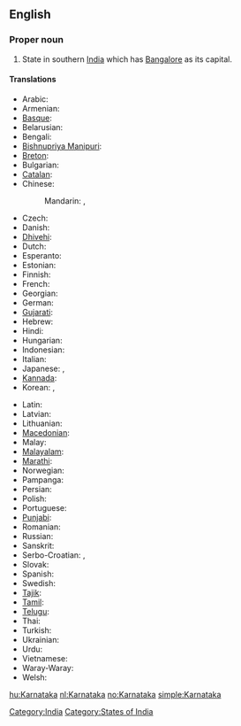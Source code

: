 ==English==
{{wikipedia}}

===Proper noun===
{{en-proper noun}}

# State in southern [[India]] which has [[Bangalore]] as its capital.

====Translations====
{{trans-top|state in southern India}}
* Arabic: {{t|ar|كارناتاكا|f|tr=karnaataka|sc=Arab}}
* Armenian: {{t|hy|Կառնատակա|tr=Kaṙnataka|sc=Armn}}
* [[Basque]]: {{t-|eu|Karnataka|xs=Basque}}
* Belarusian: {{t|be|Карнатака|f|tr=Karnátaka|sc=Cyrl}}
* Bengali: {{t-|bn|কর্ণাটক|sc=Beng|xs=Bengali}}
* [[Bishnupriya Manipuri]]: {{tø|bpy|কর্ণাটক|sc=Beng}}
* [[Breton]]: {{t-|br|Karnataka|xs=Breton}}
* Bulgarian: {{t|bg|Карнатака|f|tr=Karnátaka|sc=Cyrl}}
* [[Catalan]]: {{t-|ca|Karnataka}}
* Chinese:
*: Mandarin: {{t|zh|卡納塔克邦|sc=Hani}},  {{t|zh|卡纳塔克邦|tr=Kǎnàtǎkè-bāng|sc=Hani}}
* Czech: {{t|cs|Karnátaka|f}}
* Danish: {{t-|da|Karnataka}}
* [[Dhivehi]]: {{tø|dv|ކަރްނާޓަކާ}}
* Dutch: {{t+|nl|Karnataka}}
* Esperanto: {{t|eo|Karnatako|xs=Esperanto}}
* Estonian: {{t-|et|Karnataka}}
* Finnish: {{t-|fi|Karnataka}}
* French: {{t-|fr|Karnataka}}
* Georgian: {{t|ka|კარნატაკა|tr=karnataka|sc=Geor|xs=Georgian}}
* German: {{t-|de|Karnataka}}
* [[Gujarati]]: {{t-|gu|કર્ણાટક|sc=Gujr|xs=Gujarati}}
* Hebrew: {{t|he|קארנאטקה}}
* Hindi: {{t-|hi|कर्नाटक|tr=karnāṭk|xs=Hindi}}
* Hungarian: {{t|hu|Karnátaka}}
* Indonesian: {{t-|id|Karnataka|xs=Indonesian}}
* Italian: {{t-|it|Karnataka}}
* Japanese: {{t|ja|カルナータカ州|tr=Karunātaka shū}},  {{t|ja|カルナータカ|tr=Karunātaka|sc=Jpan}}
* [[Kannada]]: {{t-|kn|ಕರ್ನಾಟಕ|sc=Knda|xs=Kannada}}
* Korean: {{t|ko|카르나타카 주|tr=Kareunataka ju|sc=Kore}},  {{t|ko|카르나타카|tr=Kareunataka|sc=Kore}}
{{trans-mid}}
* Latin: {{t|la|Carnatica}}
* Latvian: {{t|lv|Karnātaka|xs=Latvian}}
* Lithuanian: {{t-|lt|Karnataka|xs=Lithuanian}}
* [[Macedonian]]: {{t|mk|Карнатака}}
* Malay: {{t-|ms|Karnataka|xs=Malay}}
* [[Malayalam]]: {{t-|ml|കര്ണാടക|sc=Mlym|xs=Malayalam}}
* [[Marathi]]: {{t-|mr|कर्नाटक|sc=Deva|xs=Marathi}}
* Norwegian: {{t+|no|Karnataka}}
* Pampanga: {{tø|pam|Karnataka}}
* Persian: {{t|fa|کارناتاکا|sc=fa-Arab}}
* Polish: {{t-|pl|Karnataka}}
* Portuguese: {{t-|pt|Karnataka}}
* [[Punjabi]]: {{tø|pa|کرناٹک|sc=pa-Arab}}
* Romanian: {{t-|ro|Karnataka}}
* Russian: {{t|ru|Карнатака|f|tr=Karnátaka|sc=Cyrl}}
* Sanskrit: {{t-|sa|कर्णाटक|xs=Sanskrit}}
* Serbo-Croatian: {{t|sh|Карнатака|sc=Cyrl}}, {{tø|sh|Karnataka|xs=Serbo-Croatian}}
* Slovak: {{t|sk|Karnátaka}}
* Spanish: {{t-|es|Karnataka}}
* Swedish: {{t-|sv|Karnataka}}
* [[Tajik]]: {{t|tg|Карнотако|sc=Cyrl|xs=Tajik}}
* [[Tamil]]: {{t-|ta|கர்நாடகம்|xs=Tamil}}
* [[Telugu]]: {{t-|te|కర్ణాటక}}
* Thai: {{t|th|รัฐกรณาฏกะ|tr=rát gon-nâat-gà|sc=Thai}}
* Turkish: {{t-|tr|Karnataka}}
* Ukrainian: {{t|uk|Карнатака|f|tr=Karnátaka|sc=Cyrl}}
* Urdu: {{t-|ur|کرناٹک|xs=Urdu}}
* Vietnamese: {{t-|vi|Karnataka|xs=Vietnamese}}
* Waray-Waray: {{tø|war|Karnataka}}
* Welsh: {{t-|cy|Karnataka|xs=Welsh}}
{{trans-bottom}}

[[Category:India]]
[[Category:States of India]]

[[hu:Karnataka]]
[[nl:Karnataka]]
[[no:Karnataka]]
[[simple:Karnataka]]